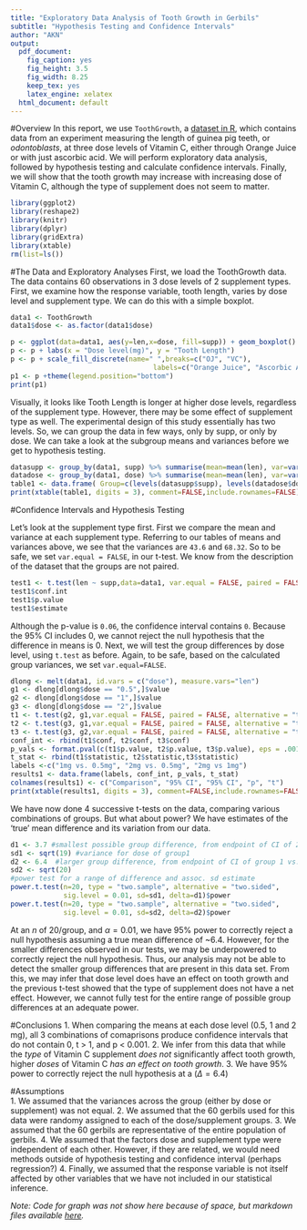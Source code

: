 ```yaml
---
title: "Exploratory Data Analysis of Tooth Growth in Gerbils"
subtitle: "Hypothesis Testing and Confidence Intervals"
author: "AKN"
output:
  pdf_document:
    fig_caption: yes
    fig_height: 3.5
    fig_width: 8.25
    keep_tex: yes
    latex_engine: xelatex
  html_document: default
---
```

#Overview
In this report, we use `ToothGrowth`, a [dataset in R](https://stat.ethz.ch/R-manual/R-devel/library/datasets/html/ToothGrowth.html), which contains data from an experiment measuring the length of guinea pig teeth, or _odontoblasts_, at three dose levels of Vitamin C, either through Orange Juice or with just ascorbic acid. We will perform exploratory data analysis, followed by hypothesis testing and calculate confidence intervals. Finally, we will show that the tooth growth may increase with increasing dose of Vitamin C, although the type of supplement does not seem to matter. 

```r
library(ggplot2)
library(reshape2)
library(knitr)
library(dplyr)
library(gridExtra)
library(xtable)
rm(list=ls())
```

#The Data and Exploratory Analyses
First, we load the ToothGrowth data. The data contains 60 observations in 3 dose levels of 2 supplement types. First, we examine how the response variable, tooth length, varies by dose level and supplement type. We can do this with a simple boxplot.  

```r
data1 <- ToothGrowth
data1$dose <- as.factor(data1$dose)
```

```r
p <- ggplot(data=data1, aes(y=len,x=dose, fill=supp)) + geom_boxplot() 
p <- p + labs(x = "Dose level(mg)", y = "Tooth Length")
p <- p + scale_fill_discrete(name=" ",breaks=c("OJ", "VC"),
                                   labels=c("Orange Juice", "Ascorbic Acid")) 
p1 <- p +theme(legend.position="bottom")
print(p1)
```  
  
  Visually, it looks like Tooth Length is longer at higher dose levels, regardless of the supplement type. However, there may be some effect of supplement type as well. The experimental design of this study essentially has two levels. So, we can group the data in few ways, only by supp, or only by dose. We can take a look at the subgroup means and variances before we get to hypothesis testing.  
  
```r
datasupp <- group_by(data1, supp) %>% summarise(mean=mean(len), var=var(len), count=sum(!is.na(len)))
datadose <- group_by(data1, dose) %>% summarise(mean=mean(len), var=var(len), count=sum(!is.na(len)))
table1 <- data.frame( Group=c(levels(datasupp$supp), levels(datadose$dose)), Means=c(datasupp$mean[1:2], datadose$mean[1:3]), Variances=c(datasupp$var[1:2], datadose$var[1:3]), Counts = c(datasupp$count[1:2], datadose$count[1:3]))
print(xtable(table1, digits = 3), comment=FALSE,include.rownames=FALSE)
```  

#Confidence Intervals and Hypothesis Testing  

Let's look at the supplement type first. First we compare the mean and variance at each supplement type. Referring to our tables of means and variances above, we see that the variances are `43.6` and `68.32`. So to be safe, we set `var.equal = FALSE`, in our t-test. We know from the description of the dataset that the groups are not paired.  

```r
test1 <- t.test(len ~ supp,data=data1, var.equal = FALSE, paired = FALSE)
test1$conf.int
test1$p.value
test1$estimate
```
Although the p-value is `0.06`, the confidence interval contains `0`. Because the 95% CI includes 0, we cannot reject the null hypothesis that the difference in means is 0.
Next, we will test the group differences by dose level, using `t.test` as before. Again, to be safe, based on the calculated group variances, we set `var.equal=FALSE`. 

```r
dlong <- melt(data1, id.vars = c("dose"), measure.vars="len")
g1 <- dlong[dlong$dose == "0.5",]$value
g2 <- dlong[dlong$dose == "1",]$value
g3 <- dlong[dlong$dose == "2",]$value
t1 <- t.test(g2, g1,var.equal = FALSE, paired = FALSE, alternative = "two.sided")
t2 <- t.test(g3, g1,var.equal = FALSE, paired = FALSE, alternative = "two.sided")
t3 <- t.test(g3, g2,var.equal = FALSE, paired = FALSE, alternative = "two.sided")
conf_int <- rbind(t1$conf, t2$conf, t3$conf)
p_vals <- format.pval(c(t1$p.value, t2$p.value, t3$p.value), eps = .001, digits=3)
t_stat <- rbind(t1$statistic, t2$statistic,t3$statistic)
labels <-c("1mg vs. 0.5mg", "2mg vs. 0.5mg", "2mg vs 1mg")
results1 <- data.frame(labels, conf_int, p_vals, t_stat)
colnames(results1) <- c("Comparison", "95% CI", "95% CI", "p", "t")
print(xtable(results1, digits = 3), comment=FALSE,include.rownames=FALSE)
```
  
  We have now done 4 successive t-tests on the data, comparing various combinations of groups. But what about power? We have estimates of the 'true' mean difference and its variation from our data.
  
```r
d1 <- 3.7 #smallest possible group difference, from endpoint of CI of 2mg vs 1mg
sd1 <- sqrt(19) #variance for dose of group1
d2 <- 6.4  #larger group difference, from endpoint of CI of group 1 vs. 0.5mg
sd2 <- sqrt(20)
#power test for a range of difference and assoc. sd estimate
power.t.test(n=20, type = "two.sample", alternative = "two.sided", 
             sig.level = 0.01, sd=sd1, delta=d1)$power
power.t.test(n=20, type = "two.sample", alternative = "two.sided", 
             sig.level = 0.01, sd=sd2, delta=d2)$power
```  
  At an $n$ of 20/group, and $\alpha=0.01$, we have 95% power to correctly reject a null hypothesis assuming a true mean difference of ~6.4. However, for the smaller differences observed in our tests, we may be underpowered to correctly reject the null hypothesis. Thus, our analysis may not be able to detect the smaller group differences that are present in this data set. From this, we may infer that dose level does have an effect on tooth growth and the previous t-test showed that the type of supplement does not have a net effect. However, we cannot fully test for the entire range of possible group differences at an adequate power. 
  
#Conclusions
  1. When comparing the means at each dose level (0.5, 1 and 2 mg), all 3 combinations of comaprisons produce confidence intervals that do not contain 0, t > 1, and p < 0.001.
  2. We infer from this data that while the *type* of Vitamin C supplement *does not* significantly affect tooth growth, higher *doses* of Vitamin C *has an effect on tooth growth*.
  3. We have 95% power to correctly reject the null hypothesis at a ($\Delta = 6.4$)
    
#Assumptions  
  1. We assumed that the variances across the group (either by dose or supplement) was not equal. 
  2. We assumed that the 60 gerbils used for this data were randomy assigned to each of the dose/supplement groups.
  3. We assumed that the 60 gerbils are representative of the entire population of gerbils. 
  4. We assumed that the factors dose and supplement type were independent of each other. However, if they are related, we would need methods outside of hypothesis testing and confidence interval (perhaps regression?)
  4. Finally, we assumed that the response variable is not itself affected by other variables that we have not included in our statistical inference.
  
*Note: Code for graph was not show here because of space, but markdown files available [here](https://github.com/anandi42/Stat_Inf/blob/master/CourseProj_part2.Rmd).*
